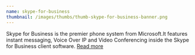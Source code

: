 ```yaml
---
name: skype-for-business
thumbnail: /images/thumbs/thumb-skype-for-business-banner.png
---
```


Skype for Business is the premier phone system from Microsoft.It features instant messaging, Voice Over IP and Video Conferencing inside the Skype for Business client software. [Read more](https://www.ssw.com.au/ssw/Consulting/Skype-for-Business.aspx)
